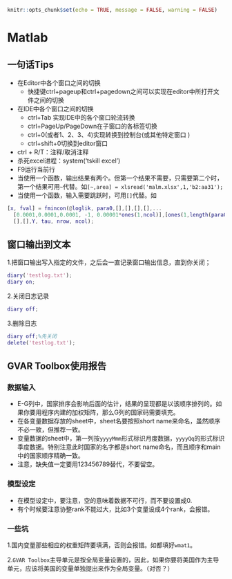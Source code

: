 ```{r setup, include=FALSE}
knitr::opts_chunk$set(echo = TRUE, message = FALSE, warning = FALSE)
```

# Matlab {#Matlab}
## 一句话Tips
- 在Editor中各个窗口之间的切换 
  - 快捷键ctrl+pageup和ctrl+pagedown之间可以实现在editor中所打开文件之间的切换
- 在IDE中各个窗口之间的切换 
  - ctrl+Tab 实现IDE中的各个窗口轮流转换
  - ctrl+PageUp/PageDown在子窗口的各标签切换
  - ctrl+0(或者1、2、3、4)实现转换到控制台(或其他特定窗口 )
  - ctrl+shift+0切换到editor窗口

- ctrl + R/T：注释/取消注释
- 杀死excel进程：system('tskill excel')
- F9运行当前行
- 当使用一个函数，输出结果有两个。但第一个结果不需要，只需要第二个时，第一个结果可用`~`代替。如`[~,area] = xlsread('malm.xlsx',1,'b2:aa31');`
- 当使用一个函数，输入需要跳跃时，可用`[]`代替。如
```matlab
[x, fval] = fmincon(@loglik, para0,[],[],[],[],...
  [0.0001,0.0001,0.0001, -1, 0.00001*ones(1,ncol)],[ones(1,length(para0))],...
  [],[],Y, tau, nrow, ncol);
```
## 窗口输出到文本

  1.把窗口输出写入指定的文件，之后会一直记录窗口输出信息，直到你关闭；
```matlab
diary('testlog.txt');
diary on;
```
  2.关闭日志记录
```matlab
diary off;
```
  3.删除日志
```matlab
diary off;%先关闭
delete('testlog.txt');
```

## GVAR Toolbox使用报告
### 数据输入
- E-G列中，国家排序会影响后面的估计，结果的呈现都是以该顺序排列的。如果你要用程序内建的加权矩阵，那么G列的国家码需要填充。
- 在各变量数据存放的sheet中，sheet名要按照short name来命名，虽然顺序不必一致，但推荐一致。
- 变量数据的sheet中，第一列按`yyyyMmm`形式标识月度数据，`yyyyQq`的形式标识季度数据。特别注意此时国家的名字都是short name命名，而且顺序和main中的国家顺序精确一致。
- 注意，缺失值一定要用123456789替代，不要留空。

### 模型设定
- 在模型设定中，要注意，空的意味着数据不可行，而不要设置成0.
- 有个时候要注意协整rank不能过大，比如3个变量设成4个rank，会报错。

### 一些坑
1.国内变量那些相应的权重矩阵要填满，否则会报错。如都填好`wmat1`。

2.`GVAR Toolbox`主导单元是按全局变量设置的，因此，如果你要将美国作为主导单元，应该将美国的变量单独提出来作为全局变量。（对否？）